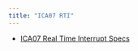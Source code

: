 ```yaml
---
title: "ICA07 RTI"
---
```


- [ICA07 Real Time Interrupt Specs](assets/ICA07-1242.pdf){target="_blank"}






